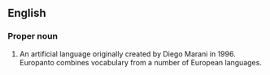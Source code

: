 {{wikipedia}}
==English==

===Proper noun===
{{en-proper noun}}

# An artificial language originally created by Diego Marani in 1996. Europanto combines vocabulary from a number of European languages.

{{ethnologue|code=eur}}